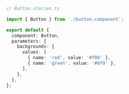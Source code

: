 ```ts
// Button.stories.ts

import { Button } from './button.component';

export default {
  component: Button,
  parameters: {
    backgrounds: {
      values: [
        { name: 'red', value: '#f00' },
        { name: 'green', value: '#0f0' },
      ],
    },
  },
};
```
